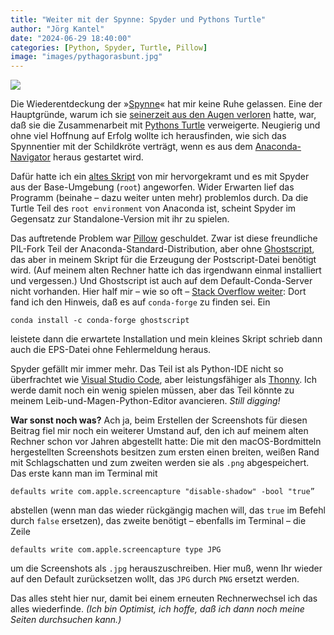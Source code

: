 ```yaml
---
title: "Weiter mit der Spynne: Spyder und Pythons Turtle"
author: "Jörg Kantel"
date: "2024-06-29 18:40:00"
categories: [Python, Spyder, Turtle, Pillow]
image: "images/pythagorasbunt.jpg"
---
```


[![](images/pythagorasbunt-b.jpg)](https://www.flickr.com/photos/schockwellenreiter/53824041384/)

Die Wiederentdeckung der »[Spynne](http://cognitiones.kantel-chaos-team.de/programmierung/python/spyder.html)« hat mir keine Ruhe gelassen. Eine der Hauptgründe, warum ich sie [seinerzeit aus den Augen verloren](https://kantel.github.io/posts/2023042001_pillow_tutorial/) hatte, war, daß sie die Zusammenarbeit mit [Pythons Turtle](http://cognitiones.kantel-chaos-team.de/programmierung/python/turtlepython.html) verweigerte. Neugierig und ohne viel Hoffnung auf Erfolg wollte ich herausfinden, wie sich das Spynnentier mit der Schildkröte verträgt, wenn es aus dem [Anaconda-Navigator](http://cognitiones.kantel-chaos-team.de/programmierung/python/anaconda.html) heraus gestartet wird.

Dafür hatte ich ein [altes Skript](https://kantel.github.io/posts/2023072901_save_turtle_as_eps/) von mir hervorgekramt und es mit Spyder aus der Base-Umgebung (`root`) angeworfen. Wider Erwarten lief das Programm (beinahe -- dazu weiter unten mehr) problemlos durch. Da die Turtle Teil des `root environment` von Anaconda ist, scheint Spyder im Gegensatz zur Standalone-Version mit ihr zu spielen.

Das auftretende Problem war [Pillow](http://cognitiones.kantel-chaos-team.de/programmierung/python/pillow.html) geschuldet. Zwar ist diese freundliche PIL-Fork Teil der Anaconda-Standard-Distribution, aber ohne [Ghostscript](https://www.ghostscript.com/), das aber in meinem Skript für die Erzeugung der Postscript-Datei benötigt wird. (Auf meinem alten Rechner hatte ich das irgendwann einmal installiert und vergessen.) Und Ghostscript ist auch auf dem Default-Conda-Server nicht vorhanden. Hier half mir -- wie so oft -- [Stack Overflow weiter](https://stackoverflow.com/questions/6848903/python-ghostscript-runtimeerror-can-not-find-ghostscript-library-libgs?rq=3): Dort fand ich den Hinweis, daß es auf `conda-forge` zu finden sei. Ein

~~~shell
conda install -c conda-forge ghostscript
~~~

leistete dann die erwartete Installation und mein kleines Skript schrieb dann auch die EPS-Datei ohne Fehlermeldung heraus.

Spyder gefällt mir immer mehr. Das Teil ist als Python-IDE nicht so überfrachtet wie [Visual Studio Code](http://cognitiones.kantel-chaos-team.de/produktivitaet/visualstudiocode.html), aber leistungsfähiger als [Thonny](http://cognitiones.kantel-chaos-team.de/programmierung/python/thonny.html). Ich werde damit noch ein wenig spielen müssen, aber das Teil könnte zu meinem Leib-und-Magen-Python-Editor avancieren. *Still digging!*

**War sonst noch was?** Ach ja, beim Erstellen der Screenshots für diesen Beitrag fiel mir noch ein weiterer Umstand auf, den ich auf meinem alten Rechner schon vor Jahren abgestellt hatte: Die mit den macOS-Bordmitteln hergestellten Screenshots besitzen zum ersten einen breiten, weißen Rand mit Schlagschatten und zum zweiten werden sie als `.png` abgespeichert. Das erste kann man im Terminal mit

~~~shell
defaults write com.apple.screencapture "disable-shadow" -bool "true”
~~~

abstellen (wenn man das wieder rückgängig machen will, das `true` im Befehl durch `false` ersetzen), das zweite benötigt -- ebenfalls im Terminal -- die Zeile 

~~~shell
defaults write com.apple.screencapture type JPG 
~~~

um die Screenshots als `.jpg` herauszuschreiben. Hier muß, wenn Ihr wieder auf den Default zurücksetzen wollt, das `JPG` durch `PNG` ersetzt werden.

Das alles steht hier nur, damit bei einem erneuten Rechnerwechsel ich das alles wiederfinde. *(Ich bin Optimist, ich hoffe, daß ich dann noch meine Seiten durchsuchen kann.)*